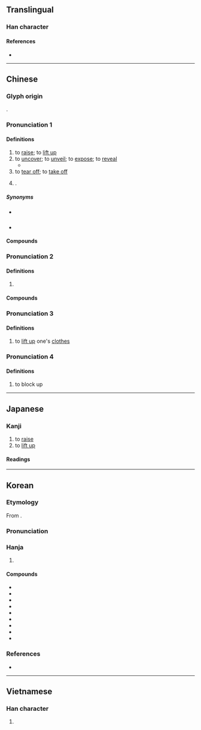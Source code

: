 {{also|掲}}
{{character info}}
==Translingual==

===Han character===
{{Han char|rn=64|rad=手|as=09|sn=12|four=56027|canj=QAPV|ids=⿰扌曷}}

====References====
* {{Han ref|kx=0444.050|dkj=12389|hdz=31916.050|uh=63ED|ud=25581|bh=B4A6|bd=46246}}

----

==Chinese==
{{zh-forms|alt=𢶆,𢷒,掲,拮,担,搩}}

===Glyph origin===
{{Han etym}}
{{Han compound|手|alt1=扌|曷|ls=psc|c1=s|c2=p}}.

===Pronunciation 1===
{{zh-pron
|m=jiē
|m-s=jie2
|c=kit3
|c-t=
|g=jiet6/qiet7
|h=pfs=kiet/yet;gd=giad5/yad5
|h_note=Sixian: kiet - literary; yet - vernacular
Meixian: giad5 - literary; iad5 - vernacular
|j=jieh4
|mb=giĕ
|md=giék
|mn=gia̍h/kiat/khiat
|mn-t=giah4
|w=4jiq
|x=jie6
|mc=2+3+4+5+6
|oc=1+2+4+5,2+3+4+5+6
|cat=v,pn
}}

====Definitions====
{{zh-hanzi}}

# to [[raise]]; to [[lift up]]
# to [[uncover]]; to [[unveil]]; to [[expose]]; to [[reveal]]
#* {{zh-x|求助 適合 小童 '''揭 著[着]{zhe}''' 玩 的 素材。|Asking for material suitable for children to uncover and play|ref='''2015''', [https://www.ebama.net/thread-255962-1-1.html Source]}}
# to [[tear off]]; to [[take off]]
# {{surname|zh|nodot=1}}.

=====Synonyms=====
* {{s|to raise}} {{zh-l|高舉}}
* {{s|to uncover}}
{{zh-syn-saurus|揭露}}

====Compounds====
{{zh-der|揭開:to reveal|揭曉:to be revealed|匿名揭帖|揭水|揭破|揭竿|揭蓋兒|揭竿而起|揭債|掀天揭地|揭醜|揭瘡疤|揭祕|深厲淺揭|揭穿|揭老底|打揭|揭底牌|揭不開鍋|揭火|昭然若揭|揭裱|揭白|揭蓋子|揭帖|揭席|揭折|揭諦|揭揭|揭布|揭露|揭幕|揭底|揭發|揭債還債|揭短|揭榜|揭白旗|揭示|揭櫫|揭挑|表揭}}

===Pronunciation 2===
{{zh-pron
|m=jiē
|c=kit3
|mn-t=gig4/gêg4
|mn-t_note=gig4 - Chaozhou, Shantou, Chenghai; gêg4 - Jieyang
|dial=n
|cat=pn
}}

====Definitions====
{{zh-hanzi}}

# {{zh-used2|p}} <!--集韻其例切：揭陽縣名在南越-->

====Compounds====
{{zh-der|揭陽|揭東|揭西}}

===Pronunciation 3===
{{zh-pron
|m=qì
|c=gai6,hei3
|c_note=hei3 - variant
|dial=n
|mc=1
|oc=3,1
|cat=v
}}

====Definitions====
{{zh-hanzi}}

# to [[lift up]] one's [[clothes]]

===Pronunciation 4===
{{zh-pron
|m=hé
|dial=n
|cat=v
}}

====Definitions====
{{zh-hanzi}}

# {{zh-hg}} to block up

{{zh-cat|Intermediate}}

----

==Japanese==
{{ja-kanji forms|掲|揭}}

===Kanji===
{{ja-kanji|grade=|rs=手09|shin=掲}}

# to [[raise]]
# to [[lift up]]

====Readings====
{{ja-readings
|on=けい, けつ
|kun=かか-げる
}}

----

==Korean==

===Etymology===
From {{der|ko|ltc|-}} {{ltc-l|揭|id=1}}.

{{collapse|
* {{hanja-dongguk|콍〮|khyéy}}
* {{hanja-sinjeung|게|key}}
|Historical readings
|bg=#FFFFFF}}

===Pronunciation===
{{ko-hanja-pron|게|l=y}}

===Hanja===
{{ko-hanja-search}}
{{ko-hanja|[[높이]] [[들다|들]]|게}}

# {{hanja form of|게|to [[lift]]; to [[raise]]}}

====Compounds====
{{der-top3|Compounds}}
* {{ko-l|게재|揭載}}
* {{ko-l|게양|揭揚}}
* {{ko-l|별게|別揭}}
* {{ko-l|상게|上揭}}
* {{ko-l|게판|揭板}}
* {{ko-l|봉게|奉揭}}
* {{ko-l|게방|揭榜}}
* {{ko-l|게시|揭示}}
* {{ko-l|게시판|揭示板}}
{{der-bottom}}

===References===
* {{R:hanjadoc|4111}}

----

==Vietnamese==

===Han character===
{{vi-readings|reading=yết}}

# {{rfdef|vi}}

{{cln|vi|Han tu}}